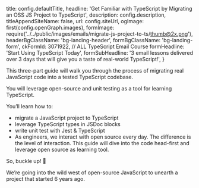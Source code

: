 
  title: config.defaultTitle,
  headline:
    'Get Familiar with TypeScript by <span className="bg-gradient-to-l from-sky-50 to-orange-200 bg-clip-text text-transparent decoration-clone">Migrating an OSS JS Project to</span> TypeScript',
  description: config.description,
  titleAppendSiteName: false,
  url: config.siteUrl,
  ogImage: first(config.openGraph.images),
  formImage: require('../../public/images/emails/migrate-js-project-to-ts/thumb@2x.png'),
  headerBgClassName: 'bg-landing-header',
  formBgClassName: 'bg-landing-form',
  ckFormId: 3071922, // ALL TypeScript Email Course
  formHeadline: 'Start Using TypeScript Today',
  formSubHeadline:
    '3 email lessons delivered over 3 days that will give you a taste of real-world TypeScript!',
}


This three-part guide will walk you through the process of migrating real JavaScript code into a tested TypeScript codebase.

You will leverage open-source and unit testing as a tool for learning TypeScript.

<CheckList className="bg-gradient-to-b from-white/5 to-white/0 bg-opacity-5 supports-backdrop-blur:backdrop-blur-sm lg:px-12 md:px-8 px-5 pb-5 md:pt-3 pt-2 lg:-mx-12 md:-mx-8 -mx-5 backdrop-brightness-150 sm:rounded-lg shadow-xl">

You’ll learn how to:

- migrate a JavaScript project to TypeScript
- leverage TypeScript types in JSDoc blocks
- write unit test with Jest & TypeScript
- As engineers, we interact with open source every day. The difference is the level of interaction. This guide will dive into the code head-first and leverage open source as learning tool.

</CheckList>

So, buckle up! 🤠

We’re going into the wild west of open-source JavaScript to unearth a project that started 6 years ago.
